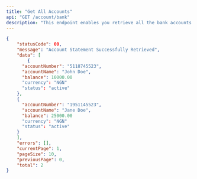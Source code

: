 ```yaml
---
title: "Get All Accounts"
api: "GET /account/bank"
description: "This endpoint enables you retrieve all the bank accounts generated by you"
---
```


<ParamField header="requestId" type="string" required />
<ParamField query="page" type="integer" required></ParamField>
<ParamField query="pageSize" type="integer" required></ParamField>

<ResponseExample>

```json
{
	"statusCode": 00,
	"message": "Account Statement Successfully Retrieved",
	"data": [
		{
      "accountNumber": "5118745523",
      "accountName": "John Doe",
      "balance": 10000.00
      "currency": "NGN"
      "status": "active"
    },
    {
      "accountNumber": "1951145523",
      "accountName": "Jane Doe",
      "balance": 25000.00
      "currency": "NGN"
      "status": "active"
    }
	],
	"errors": [],
	"currentPage": 1,
	"pageSize": 10,
	"previousPage": 0,
	"total": 2
}
```

</ResponseExample>
